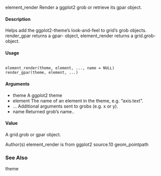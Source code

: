 element_render
Render a ggplot2 grob or retrieve its gpar object.

#### Description
Helps add the ggplot2-theme's look-and-feel to grid's grob objects. render_gpar returns a gpar-
object, element_render returns a grid.grob-object.


#### Usage
<pre><code>
element_render(theme, element, ..., name = NULL)
render_gpar(theme, element, ...)
</code></pre>

#### Arguments
* theme A ggplot2 theme
* element The name of an element in the theme, e.g. "axis.text".
* ... Additional arguments sent to grobs (e.g. x or y).
* name Returned grob's name..

#### Value
A grid.grob or gpar object.

Author(s)
element_render is from ggplot2 source.10
geom_pointpath

### See Also
theme
